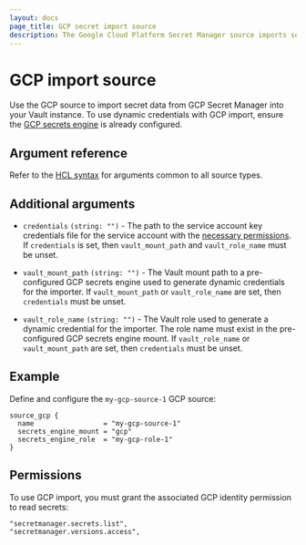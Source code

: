 ```yaml
---
layout: docs
page_title: GCP secret import source
description: The Google Cloud Platform Secret Manager source imports secrets from GCP to Vault.
---
```


# GCP import source


Use the GCP source to import secret data from GCP Secret Manager into your Vault instance. To use dynamic
credentials with GCP import, ensure the [GCP secrets engine](/vault/docs/secrets/gcp) is
already configured.

## Argument reference

Refer to the [HCL syntax](/vault/docs/import#hcl-syntax-1) for arguments common to all source types.

## Additional arguments

- `credentials` `(string: "")` - The path to the service account key credentials file for the service account
  with the [necessary permissions](#permissions). If `credentials` is set, then `vault_mount_path` and
  `vault_role_name` must be unset.

- `vault_mount_path` `(string: "")` - The Vault mount path to a pre-configured GCP
  secrets engine used to generate dynamic credentials for the importer. If
  `vault_mount_path` or `vault_role_name` are set, then `credentials` must be
  unset.

- `vault_role_name` `(string: "")` - The Vault role used to generate a dynamic
  credential for the importer. The role name must exist in the pre-configured
  GCP secrets engine mount. If `vault_role_name` or `vault_mount_path` are set,
  then `credentials` must be unset.

## Example

Define and configure the `my-gcp-source-1` GCP source:

```hcl
source_gcp {
  name                 = "my-gcp-source-1"
  secrets_engine_mount = "gcp"
  secrets_engine_role  = "my-gcp-role-1"
}
```

## Permissions

To use GCP import, you must grant the associated GCP identity permission to read secrets:

```shell-session
"secretmanager.secrets.list",
"secretmanager.versions.access",
```
